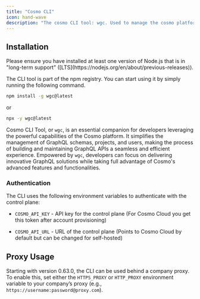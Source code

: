 ```yaml
---
title: "Cosmo CLI"
icon: hand-wave
description: "The cosmo CLI tool: wgc. Used to manage the cosmo platform e.g. pushing schema, checking schemas, creating new projects, managing users, etc. It interacts with the control plane."
---
```


## Installation

<Info>
  Please ensure you have installed at least one version of Node.js that is in "long-term support" ([LTS](https://nodejs.org/en/about/previous-releases)).
</Info>

The CLI tool is part of the npm registry. You can start using it by simply running the following command.

```bash
npm install -g wgc@latest
```

or

```bash
npx -y wgc@latest
```

Cosmo CLI Tool, or `wgc`, is an essential companion for developers leveraging the powerful capabilities of the Cosmo platform. It simplifies the management of GraphQL schemas, projects, and users, making the process of building and maintaining GraphQL APIs a seamless and efficient experience. Empowered by `wgc`, developers can focus on delivering innovative GraphQL solutions while taking full advantage of Cosmo's advanced features and functionalities.

### Authentication

The CLI uses the following environment variables to authenticate with the control plane:

* `COSMO_API_KEY` - API key for the control plane (For Cosmo Cloud you get this token after account provisioning)

* `COSMO_API_URL` - URL of the control plane (Points to Cosmo Cloud by default but can be changed for self-hosted)

## Proxy Usage

Starting with version 0.63.0, the CLI can be used behind a company proxy. To enable this, set either the `HTTPS_PROXY` or `HTTP_PROXY` environment variable to your company’s proxy (e.g., `https://username:password@proxy.com`).
